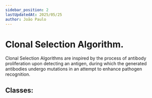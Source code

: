 ```yaml
---
sidebar_position: 2
lastUpdatedAt: 2025/05/25
author: João Paulo
---
```


# Clonal Selection Algorithm.


Clonal Selection Algorithms are inspired by the process of antibody proliferation upon detecting an antigen, during which
the generated antibodies undergo mutations in an attempt to enhance pathogen recognition.

## Classes:

<DocCardList />